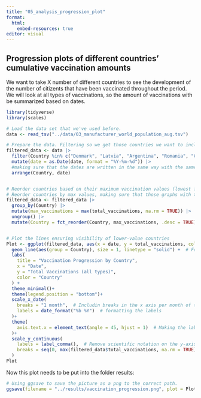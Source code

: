 ```yaml
---
title: "05_analysis_progression_plot"
format:
  html:
    embed-resources: true
editor: visual
---
```


## Progression plots of different countries' cumulative vaccination amounts

We want to take X number of different countries to see the development of the number of citizents that have been vaccinated throughout the period. We will look at all types of vaccinations, so the amount of vaccinations with be summarized based on dates.

```r
library(tidyverse)
library(scales)

# Load the data set that we've used before. 
data <- read_tsv("../data/03_manufacturer_world_population_aug.tsv")

# Prepare the data. Filtering so we get those countries we want to include in the plot. Making sure that they're somewhat near each other, so that it's possible to see them all, without some of the graphs becoming to small. 
filtered_data <- data |> 
  filter(Country %in% c("Denmark", "Latvia", "Argentina", "Romania", "Croatia", "Malta")) |>  #Choosing the countries i want to include in the plot. 
  mutate(date = as.Date(date, format = "%Y-%m-%d")) |> 
  #making sure that the dates are written in the same way with the same notation
  arrange(Country, date)


# Reorder countries based on their maximum vaccination values (lowest first )
# Reorder countries by max values, making sure that those graphs with the lowest values are visible
filtered_data <- filtered_data |> 
  group_by(Country) |> 
  mutate(max_vaccinations = max(total_vaccinations, na.rm = TRUE)) |> 
  ungroup() |> 
  mutate(Country = fct_reorder(Country, max_vaccinations, .desc = TRUE))  


# Plot the lines ensuring visibility of lower-value countries
Plot <- ggplot(filtered_data, aes(x = date, y = total_vaccinations, color = Country)) +
  geom_line(aes(group = Country), size = 1, linetype = "solid") +  # Force grouping and solid lines
  labs(
    title = "Vaccination Progression by Country",
    x = "Date",
    y = "Total Vaccinations (all types)",
    color = "Country"
  ) +
  theme_minimal()+
  theme(legend.position = "bottom")+
  scale_x_date(
    breaks = "1 month",  # Includin breaks in the x axis per month of the period
    labels = date_format("%b %Y")  # formatting the labels 
  )+
  theme(
    axis.text.x = element_text(angle = 45, hjust = 1)  # Making the labels on the x-axis stand with a 45° angle 
  )+
  scale_y_continuous(
    labels = label_comma(),  # Remove scientific notation on the y-axis
    breaks = seq(0, max(filtered_data$total_vaccinations, na.rm = TRUE), by = 4000000)  # Add breaks every 4 million 
  )
Plot
```

Now this plot needs to be put into the folder results:

```r
# Using ggsave to save the picture as a png to the correct path. 
ggsave(filename = "../results/vaccination_progression.png", plot = Plot, width = 10, height = 6, dpi = 300)

```
